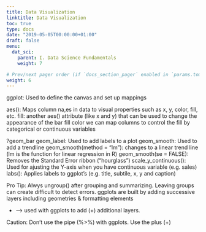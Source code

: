 ```yaml
---
title: Data Visualization
linktitle: Data Visualization
toc: true
type: docs
date: "2019-05-05T00:00:00+01:00"
draft: false
menu:
  dat_sci:
    parent: I. Data Science Fundamentals
    weight: 7

# Prev/next pager order (if `docs_section_pager` enabled in `params.toml`)
weight: 6
---
```


ggplot: Used to define the canvas and set up mappings

aes(): Maps column na,es in data to visual properties such as x, y, color, fill, etc.
fill: another aes() attribute (like x and y) that can be used to change the appearance of the bar fill color
we can map columns to control the fill by categorical or continuous variables

?geom_bar
geom_label: Used to add labels to a plot
geom_smooth: Used to add a trendline
geom_smooth(method = "lm"): changes to a linear trend line (lm is the function for linear regression in R)
geom_smooth(se = FALSE): Removes the Standard Error ribbon ("hourglass")
scale_y_continuous(): Used for ajusting the Y-axis when you have continuous variable (e.g. sales)
labs(): Applies labels to ggplot's (e.g. title, subtile, x, y and caption)


Pro Tip: Alwys ungroup() after grouping and summarizing. Leaving groups can create difficult to detect errors.
ggplots are built by adding successive layers including geometries & formatting elements

+ --> used with ggplots to add (+) additional layers.

Caution: Don't use the pipe (%>%) with ggplots. Use the plus (+) 
